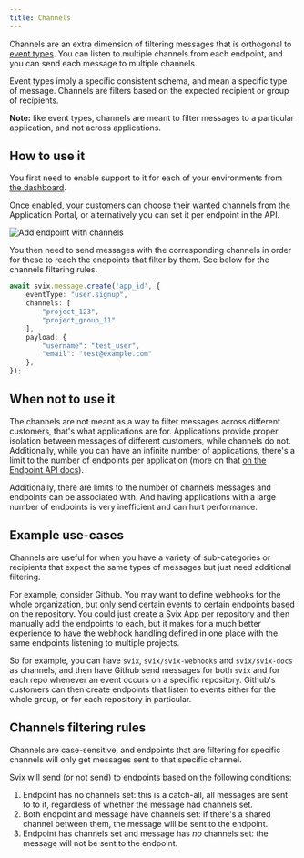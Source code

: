 ```yaml
---
title: Channels
---
```


Channels are an extra dimension of filtering messages that is orthogonal to [event types](./event-types.mdx). You can listen to multiple channels from each endpoint, and you can send each message to multiple channels.

Event types imply a specific consistent schema, and mean a specific type of message. Channels are filters based on the expected recipient or group of recipients.

**Note:** like event types, channels are meant to filter messages to a particular application, and not across applications.

## How to use it

You first need to enable support to it for each of your environments from [the dashboard](https://dashboard.svix.com/settings/organization/general-settings).

Once enabled, your customers can choose their wanted channels from the Application Portal, or alternatively you can set it per endpoint in the API.

![Add endpoint with channels](./img/channels.png)

You then need to send messages with the corresponding channels in order for these to reach the endpoints that filter by them. See below for the channels filtering rules.

```typescript
await svix.message.create('app_id', {
    eventType: "user.signup",
    channels: [
        "project_123",
        "project_group_11"
    ],
    payload: {
        "username": "test_user",
        "email": "test@example.com"
    },
});
```

## When not to use it

The channels are not meant as a way to filter messages across different customers, that's what applications are for. Applications provide proper isolation between messages of different customers, while channels do not. Additionally, while you can have an infinite number of applications, there's a limit to the number of endpoints per application (more on that [on the Endpoint API docs](https://api.svix.com/docs#tag/Endpoint)).

Additionally, there are limits to the number of channels messages and endpoints can be associated with. And having applications with a large number of endpoints is very inefficient and can hurt performance.

## Example use-cases

Channels are useful for when you have a variety of sub-categories or recipients that expect the same types of messages but just need additional filtering.

For example, consider Github. You may want to define webhooks for the whole organization, but only send certain events to certain endpoints based on the repository. You could just create a Svix App per repository and then manually add the endpoints to each, but it makes for a much better experience to have the webhook handling defined in one place with the same endpoints listening to multiple projects.

So for example, you can have `svix`, `svix/svix-webhooks` and `svix/svix-docs` as channels, and then have Github send messages for both `svix` and for each repo whenever an event occurs on a specific repository. Github's customers can then create endpoints that listen to events either for the whole group, or for each repository in particular.

## Channels filtering rules

Channels are case-sensitive, and endpoints that are filtering for specific channels will only get messages sent to that specific channel.

Svix will send (or not send) to endpoints based on the following conditions:
1. Endpoint has no channels set: this is a catch-all, all messages are sent to to it, regardless of whether the message had channels set.
2. Both endpoint and message have channels set: if there's a shared channel between them, the message will be sent to the endpoint.
3. Endpoint has channels set and message has *no* channels set: the message will not be sent to the endpoint.
